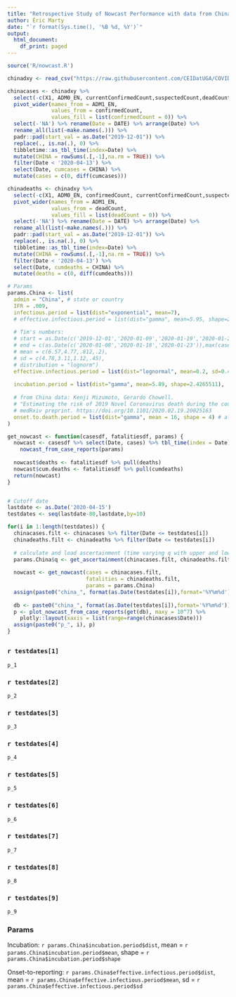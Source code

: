 ```yaml
---
title: "Retrospective Study of Nowcast Performance with data from China"
author: Éric Marty
date: "`r format(Sys.time(), '%B %d, %Y')`"
output:
  html_document:
    df_print: paged
---
```


<!-- Knit this page first -->

```r

source('R/nowcast.R')
```

<!-- Get reports for US states -->
```r

chinadxy <- read_csv("https://raw.githubusercontent.com/CEIDatUGA/COVID-19-DATA/master/china/China_casedata/dxy_data/province_master.csv")

chinacases <- chinadxy %>%
  select(-c(X1, ADM0_EN, currentConfirmedCount,suspectedCount,deadCount,curedCount)) %>% 
  pivot_wider(names_from = ADM1_EN, 
              values_from = confirmedCount, 
              values_fill = list(confirmedCount = 0)) %>% 
  select(-'NA') %>% rename(Date = DATE) %>% arrange(Date) %>% 
  rename_all(list(~make.names(.))) %>% 
  padr::pad(start_val = as.Date("2019-12-01")) %>%
  replace(., is.na(.), 0) %>%
  tibbletime::as_tbl_time(index=Date) %>% 
  mutate(CHINA = rowSums(.[,-1],na.rm = TRUE)) %>% 
  filter(Date < '2020-04-13') %>% 
  select(Date, cumcases = CHINA) %>% 
  mutate(cases = c(0, diff(cumcases)))

chinadeaths <- chinadxy %>%
  select(-c(X1, ADM0_EN, confirmedCount, currentConfirmedCount,suspectedCount,curedCount)) %>% 
  pivot_wider(names_from = ADM1_EN, 
              values_from = deadCount, 
              values_fill = list(deadCount = 0)) %>% 
  select(-'NA') %>% rename(Date = DATE) %>% arrange(Date) %>% 
  rename_all(list(~make.names(.))) %>% 
  padr::pad(start_val = as.Date("2019-12-01")) %>%
  replace(., is.na(.), 0) %>%
  tibbletime::as_tbl_time(index=Date) %>% 
  mutate(CHINA = rowSums(.[,-1],na.rm = TRUE)) %>% 
  filter(Date < '2020-04-13') %>% 
  select(Date, cumdeaths = CHINA) %>% 
  mutate(deaths = c(0, diff(cumdeaths)))

# Params
params.China <- list(
  admin = "China", # state or country
  IFR = .009, 
  infectious.period = list(dist="exponential", mean=7),   
  # effective.infectious.period = list(dist="gamma", mean=5.95, shape=2.2788163), 
  
  # Tim's numbers:
  # start = as.Date(c('2019-12-01','2020-01-09','2020-01-19','2020-01-24')),
  # end = c(as.Date(c('2020-01-08','2020-01-18','2020-01-23')),max(cases$Date)),
  # mean = c(6.57,4.77,.812,.2),
  # sd = c(4.78,3.11,1.12,.45),
  # distribution = "lognorm")
  effective.infectious.period = list(dist="lognormal", mean=0.2, sd=0.45),
  
  incubation.period = list(dist="gamma", mean=5.89, shape=2.4265511), 
  
  # from China data: Kenji Mizumoto, Gerardo Chowell. 
  # "Estimating the risk of 2019 Novel Coronavirus death during the course of the outbreak in China, 2020" 
  # medRxiv preprint. https://doi.org/10.1101/2020.02.19.20025163
  onset.to.death.period = list(dist="gamma", mean = 16, shape = 4) # also used for US nowcast
)
```

```r

get_nowcast <- function(casesdf, fatalitiesdf, params) {
  nowcast <- casesdf %>% select(Date, cases) %>% tbl_time(index = Date) %>% 
    nowcast_from_case_reports(params)
  
  nowcast$deaths <- fatalitiesdf %>% pull(deaths)
  nowcast$cum.deaths <- fatalitiesdf %>% pull(cumdeaths)
  return(nowcast)
}


# Cutoff date
lastdate <- as.Date('2020-04-15')
testdates <- seq(lastdate-80,lastdate,by=10)

for(i in 1:length(testdates)) {
  chinacases.filt <- chinacases %>% filter(Date <= testdates[i])
  chinadeaths.filt <- chinadeaths %>% filter(Date <= testdates[i])
  
  # calculate and load ascertainment (time varying q with upper and lower bounds)
  params.China$q <- get_ascertainment(chinacases.filt, chinadeaths.filt, params.China, window = 7)
  
  nowcast <- get_nowcast(cases = chinacases.filt, 
                         fatalities = chinadeaths.filt, 
                         params = params.China)
  assign(paste0("china_", format(as.Date(testdates[i]),format='%Y%m%d')), nowcast) 
  
  db <- paste0("china_", format(as.Date(testdates[i]),format='%Y%m%d'))
  p <- plot_nowcast_from_case_reports(get(db), maxy = 10^7) %>% 
    plotly::layout(xaxis = list(range=range(chinacases$Date)))
  assign(paste0("p_", i), p)
}

```

## {.tabset .tabset-fade}

### `r testdates[1]`
```r
p_1
```

### `r testdates[2]`
```r
p_2
```

### `r testdates[3]`
```r
p_3
```

### `r testdates[4]`
```r
p_4
```

### `r testdates[5]`
```r
p_5
```

### `r testdates[6]`
```r
p_6
```

### `r testdates[7]`
```r
p_7
```

### `r testdates[8]`
```r
p_8
```

### `r testdates[9]`
```r
p_9
```

### Params

Incubation: `r params.China$incubation.period$dist`, mean = `r params.China$incubation.period$mean`, shape = `r params.China$incubation.period$shape`

Onset-to-reporting: `r params.China$effective.infectious.period$dist`, mean = `r params.China$effective.infectious.period$mean`, sd = `r params.China$effective.infectious.period$sd`


